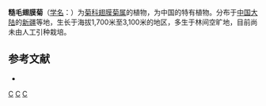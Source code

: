 {{Speciesbox
| genus = Alfredia
| species = aspera
| authority = Shih
}}

'''糙毛翅膜菊'''（[[学名|学名]]：{{lang|la|''Alfredia aspera''}}）为[[菊科|菊科]][[翅膜菊属|翅膜菊属]]的植物，为中国的特有植物。分布于[[中国大陆|中国大陆]]的[[新疆|新疆]]等地，生长于海拔1,700米至3,100米的地区，多生于林间空旷地，目前尚未由人工引种栽培。

== 参考文献 ==
<div class="references-small">
* {{cite web| url =http://www.bioinfo.cn/db05/KmzwSpecies.php?action=view&id=3862| title =糙毛翅膜菊| work =《中国高等植物数据库全库》| publisher =中国科学院微生物研究所| author =昆明植物研究所| accessdate =2009-02-25| deadurl =yes| archiveurl =https://web.archive.org/web/20160305103747/http://www.bioinfo.cn/db05/KmzwSpecies.php?action=view&id=3862| archivedate =2016-03-05}}
</div>

{{taxonbar}}

[[Category:翅膜菊属|C]]
[[Category:中国特有植物|C]]
[[Category:新疆植物|C]]


{{植物小作品}}